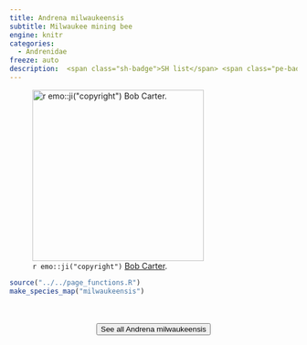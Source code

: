 ```yaml
---
title: Andrena milwaukeensis
subtitle: Milwaukee mining bee
engine: knitr
categories:
  - Andrenidae
freeze: auto
description:  <span class="sh-badge">SH list</span> <span class="pe-badge">PM Evidence</span>
---
```

![`r emo::ji("copyright")` [Bob Carter ](https://inaturalist.ca/photos/130906589).](https://inaturalist-open-data.s3.amazonaws.com/photos/130906589/large.jpeg){height=300}





```r
source("../../page_functions.R")
make_species_map("milwaukeensis")
```
<br><br>
<center>


<a href="https://inaturalist.ca/observations?place_id=any&quality_grade=research&subview=map&taxon_id=198981"><button type="button" class="btn btn-secondary">See all Andrena milwaukeensis <i class="fa-solid fa-arrow-up-right-from-square"></i> </button></a>
</center>
